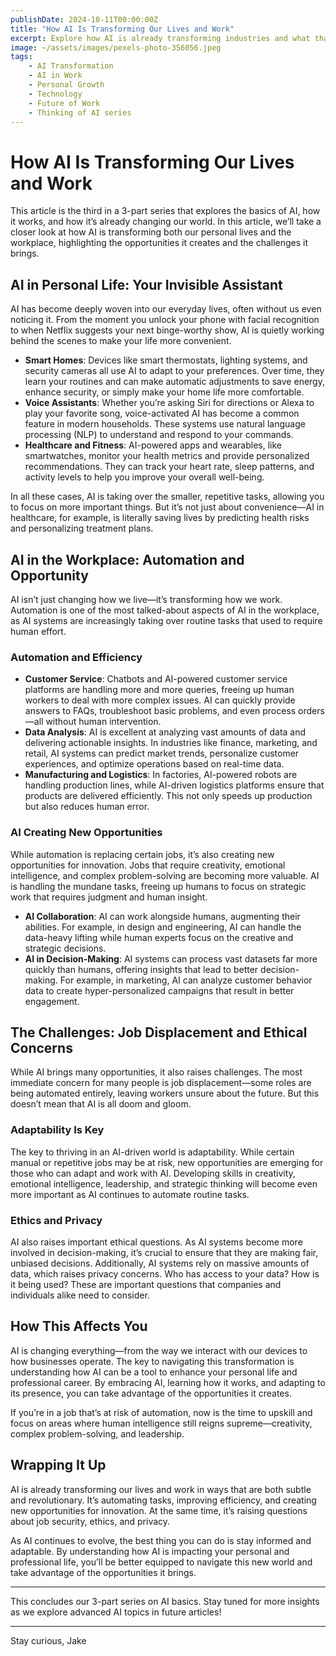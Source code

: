 ```yaml
---
publishDate: 2024-10-11T00:00:00Z
title: "How AI Is Transforming Our Lives and Work"
excerpt: Explore how AI is already transforming industries and what that means for your personal and professional life.
image: ~/assets/images/pexels-photo-356056.jpeg
tags:
    - AI Transformation
    - AI in Work
    - Personal Growth
    - Technology
    - Future of Work
    - Thinking of AI series
---
```


# How AI Is Transforming Our Lives and Work

This article is the third in a 3-part series that explores the basics of AI, how it works, and how it’s already changing our world. In this article, we’ll take a closer look at how AI is transforming both our personal lives and the workplace, highlighting the opportunities it creates and the challenges it brings.

## AI in Personal Life: Your Invisible Assistant

AI has become deeply woven into our everyday lives, often without us even noticing it. From the moment you unlock your phone with facial recognition to when Netflix suggests your next binge-worthy show, AI is quietly working behind the scenes to make your life more convenient.

- **Smart Homes**: Devices like smart thermostats, lighting systems, and security cameras all use AI to adapt to your preferences. Over time, they learn your routines and can make automatic adjustments to save energy, enhance security, or simply make your home life more comfortable.
- **Voice Assistants**: Whether you’re asking Siri for directions or Alexa to play your favorite song, voice-activated AI has become a common feature in modern households. These systems use natural language processing (NLP) to understand and respond to your commands.
- **Healthcare and Fitness**: AI-powered apps and wearables, like smartwatches, monitor your health metrics and provide personalized recommendations. They can track your heart rate, sleep patterns, and activity levels to help you improve your overall well-being.

In all these cases, AI is taking over the smaller, repetitive tasks, allowing you to focus on more important things. But it’s not just about convenience—AI in healthcare, for example, is literally saving lives by predicting health risks and personalizing treatment plans.

## AI in the Workplace: Automation and Opportunity

AI isn’t just changing how we live—it’s transforming how we work. Automation is one of the most talked-about aspects of AI in the workplace, as AI systems are increasingly taking over routine tasks that used to require human effort.

### **Automation and Efficiency**
- **Customer Service**: Chatbots and AI-powered customer service platforms are handling more and more queries, freeing up human workers to deal with more complex issues. AI can quickly provide answers to FAQs, troubleshoot basic problems, and even process orders—all without human intervention.
- **Data Analysis**: AI is excellent at analyzing vast amounts of data and delivering actionable insights. In industries like finance, marketing, and retail, AI systems can predict market trends, personalize customer experiences, and optimize operations based on real-time data.
- **Manufacturing and Logistics**: In factories, AI-powered robots are handling production lines, while AI-driven logistics platforms ensure that products are delivered efficiently. This not only speeds up production but also reduces human error.

### **AI Creating New Opportunities**
While automation is replacing certain jobs, it’s also creating new opportunities for innovation. Jobs that require creativity, emotional intelligence, and complex problem-solving are becoming more valuable. AI is handling the mundane tasks, freeing up humans to focus on strategic work that requires judgment and human insight.

- **AI Collaboration**: AI can work alongside humans, augmenting their abilities. For example, in design and engineering, AI can handle the data-heavy lifting while human experts focus on the creative and strategic decisions.
- **AI in Decision-Making**: AI systems can process vast datasets far more quickly than humans, offering insights that lead to better decision-making. For example, in marketing, AI can analyze customer behavior data to create hyper-personalized campaigns that result in better engagement.

## The Challenges: Job Displacement and Ethical Concerns

While AI brings many opportunities, it also raises challenges. The most immediate concern for many people is job displacement—some roles are being automated entirely, leaving workers unsure about the future. But this doesn’t mean that AI is all doom and gloom.

### **Adaptability Is Key**
The key to thriving in an AI-driven world is adaptability. While certain manual or repetitive jobs may be at risk, new opportunities are emerging for those who can adapt and work with AI. Developing skills in creativity, emotional intelligence, leadership, and strategic thinking will become even more important as AI continues to automate routine tasks.

### **Ethics and Privacy**
AI also raises important ethical questions. As AI systems become more involved in decision-making, it’s crucial to ensure that they are making fair, unbiased decisions. Additionally, AI systems rely on massive amounts of data, which raises privacy concerns. Who has access to your data? How is it being used? These are important questions that companies and individuals alike need to consider.

## How This Affects You

AI is changing everything—from the way we interact with our devices to how businesses operate. The key to navigating this transformation is understanding how AI can be a tool to enhance your personal life and professional career. By embracing AI, learning how it works, and adapting to its presence, you can take advantage of the opportunities it creates.

If you’re in a job that’s at risk of automation, now is the time to upskill and focus on areas where human intelligence still reigns supreme—creativity, complex problem-solving, and leadership.

## Wrapping It Up

AI is already transforming our lives and work in ways that are both subtle and revolutionary. It’s automating tasks, improving efficiency, and creating new opportunities for innovation. At the same time, it’s raising questions about job security, ethics, and privacy.

As AI continues to evolve, the best thing you can do is stay informed and adaptable. By understanding how AI is impacting your personal and professional life, you’ll be better equipped to navigate this new world and take advantage of the opportunities it brings.

---

This concludes our 3-part series on AI basics. Stay tuned for more insights as we explore advanced AI topics in future articles!

---

Stay curious,
Jake
